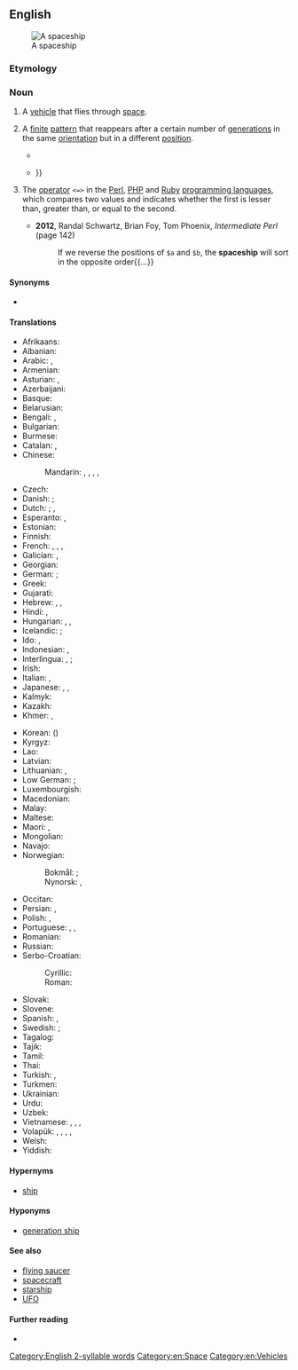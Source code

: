 {{also|space ship}}
==English==
[[File:ERBS.jpg|thumb|A spaceship]]

===Etymology===
{{compound|en|space|ship}}

===Noun===
{{en-noun}}

# A [[vehicle]] that flies through [[space]].
# {{lb|en|cellular automata}} A [[finite]] [[pattern]] that reappears after a certain number of [[generation]]s in the same [[orientation]] but in a different [[position]].
#* {{quote-book|en|year=2002|author=Richard Nowakowski|title=More Games of No Chance|page=433|passage=We describe software that searches for '''spaceships''' in Conway's Game of Life and related two-dimensional cellular automata.}}
#* {{quote-book|en|year=2010|author=Andrew Adamatzky|title=Game of Life Cellular Automata|page=126|passage=Synthesis of '''spaceship''' flotillas is even more complicated than synthesis of oscillators, since spaceships are like oscillators that move{{...}}}}
# {{lb|en|programming}} The [[operator]] <code><=></code> in the [[Perl]], [[PHP]] and [[Ruby]] [[programming language]]s, which compares two values and indicates whether the first is lesser than, greater than, or equal to the second.
#* '''2012''', Randal Schwartz, ‎Brian Foy, ‎Tom Phoenix, ''Intermediate Perl'' (page 142)
#*: If we reverse the positions of <code>$a</code> and <code>$b</code>, the '''spaceship''' will sort in the opposite order{{...}}

====Synonyms====
* {{sense|vehicle}} {{l|en|spacecraft}}

====Translations====
{{trans-top|vehicle that flies through space}}
* Afrikaans: {{t|af|ruimteskip}}
* Albanian: {{t|sq|anije kozmike|f}}
* Arabic: {{t|ar|سَفِينَة فَضَائِيَّة|tr=safīna faḍāʾiyya|f}}, {{t|ar|مَرْكَبَة فَضَائِيَّة|tr=markaba faḍāʾiyya|f}}
* Armenian: {{t+|hy|տիեզերանավ}}
* Asturian: {{t|ast|nave espacial|f}}, {{t|ast|astronave|f}}
* Azerbaijani: {{t|az|kosmik gəmisi}}
* Basque: {{t|eu|espazio-ontzi}}
* Belarusian: {{t|be|касмі́чны карабе́ль|m|sc=Cyrl}}
* Bengali: {{t|bn|মহাকাশযান|sc=Beng}}, {{t|bn|কাশযান|sc=Beng}}
* Bulgarian: {{t|bg|косми́чески ко́раб|m|sc=Cyrl}}
* Burmese: {{t+|my|အာကာသယာဉ်|sc=Mymr}}
* Catalan: {{t|ca|nau espacial|f}}, {{t|ca|astronau|f}}
* Chinese:
*: Mandarin: {{t+|cmn|太空船|tr=tàikōngchuán|sc=Hani}}, {{t+|cmn|飛船|sc=Hani}}, {{t+|cmn|飞船|tr=fēichuán|sc=Hani}}, {{t+|cmn|宇宙飛船|sc=Hani}}, {{t+|cmn|宇宙飞船|tr=yǔzhòu fēichuán|sc=Hani}}
* Czech: {{t|cs|kosmická loď|f}}
* Danish: {{t|da|rumskib|n}}; {{t+|da|rumfartøj}}
* Dutch: {{t+|nl|ruimteschip|n}}; {{t+|nl|ruimtetuig|n}}, {{t+|nl|ruimtevaartuig}}
* Esperanto: {{t|eo|kosmoŝipo}}, {{t|eo|spacoŝipo }}
* Estonian: {{t|et|kosmoselaev}}
* Finnish: {{t+|fi|avaruusalus}}
* French: {{t+|fr|vaisseau spatial|m}}, {{t+|fr|véhicule spatial|m}}, {{t+|fr|spationef|m}}, {{t+|fr|astronef|m}}
* Galician: {{t|gl|nave espacial|f}}, {{t+|gl|astronave|f}}
* Georgian: {{t|ka|კოსმოსური ხომალდი}}
* German: {{t+|de|Raumschiff|n}}; {{t+|de|Raumfahrzeug|n}}
* Greek: {{t+|el|διαστημόπλοιο|n}}
* Gujarati: {{t|gu|અંતરિક્ષયાન|sc=Gujr}}
* Hebrew: {{t+|he|חללית|f|tr=khalalit}}, {{t+|he|סְפִינַת חָלָל|f|tr=s'finát khalál}}, {{t|he|ספינת-חלל}}
* Hindi: {{t|hi|अंतरिक्ष यान|m}}, {{t|hi|अंतरिक्ष जहाज़|m}}
* Hungarian: {{t+|hu|űrhajó}}, {{t|hu|űreszköz}}, {{t+|hu|űrjármű}}
* Icelandic: {{t+|is|geimskip|n}}; {{t+|is|geimfar}}
* Ido: {{t+|io|spaconavo}}, {{t|io|spaco-navo}}
* Indonesian: {{t|id|pesawat luar angkasa}}, {{t|id|pesawat ruang angkasa}}
* Interlingua: {{t|ia|astronave}}, {{t|ia|nave spatial}}; {{t|ia|vehiculo spatial}}
* Irish: {{t|ga|spásárthach|m}}
* Italian: {{t|it|nave spaziale|f}}, {{t+|it|astronave|f}}
* Japanese: {{t+|ja|宇宙船|tr=うちゅうせん, uchūsen}}, {{t|ja|宇宙機|tr=うちゅうき, uchūki}}, {{t|ja|宇宙旅行船|tr=うちゅうりょこうせん, uchūryokōsen}}
* Kalmyk: {{t|xal|сансрин өңһц}}
* Kazakh: {{t|kk|ғарыш кемесі|sc=Cyrl}}
* Khmer: {{t|km|យានអវកាស}}, {{t|km|តារាយាន}}
{{trans-mid}}
* Korean: {{t+|ko|우주선}} ({{t+|ko|宇宙船|sc=Hani}})
* Kyrgyz: {{t|ky|космостук кемеси|sc=Cyrl}}
* Lao: {{t|lo|ຍານອະວະກາດ}}
* Latvian: {{t|lv|kosmosa kuģis|m}}
* Lithuanian: {{t+|lt|kosminis laivas|m}}, {{t|lt|erdvėlaivis|m}}
* Low German: {{t|nds|Ruumschipp|n}}; {{t|nds|Ruumfohrtüüg|n}}
* Luxembourgish: {{t|lb|Raumschëff}}
* Macedonian: {{t|mk|вселенски брод|m}}
* Malay: {{t|ms|kapal angkasa lepas}}
* Maltese: {{t|mt|vettura spazjali}}
* Maori: {{t|mi|waka ātea}}, {{t|mi|waka tuarangi}}
* Mongolian: {{t|mn|сансрын хөлөг|sc=Cyrl}}
* Navajo: {{t|nv|yá biyiʼgóó náádadiilwoʼígíí}}
* Norwegian:
*: Bokmål: {{t|nb|romskip|n}}; {{q|spacecraft}} {{t|nb|romfartøy|n}}
*: Nynorsk: {{t|nn|romskip|n}}, {{q|spacecraft}} {{t|nn|romfartøy|n}}
* Occitan: {{t|oc|astronau}}
* Persian: {{t|fa|کشتی فضایی|tr=kašti-ye fazâyi}}, {{t+|fa|فضاپیما|tr=fazapeima}}
* Polish: {{t+|pl|statek kosmiczny|m}}, {{t|pl|pojazd kosmiczny|m}}
* Portuguese: {{t|pt|nave espacial|f}}, {{t+|pt|espaçonave|f}}, {{t|pt|astronave}}
* Romanian: {{t|ro|navă cosmică|f}}
* Russian: {{t+|ru|косми́ческий кора́бль|m}}
* Serbo-Croatian:
*: Cyrillic: {{t|sh|свемирски брод|m}}
*: Roman: {{t|sh|svemirski brod|m}}
* Slovak: {{t|sk|kozmická loď|f}}
* Slovene: {{t|sl|vesoljska ladja|f}}
* Spanish: {{t|es|nave espacial|f}}, {{t+|es|astronave|f}}
* Swedish: {{t+|sv|rymdskepp|n}}; {{t+|sv|rymdfarkost|c}}
* Tagalog: {{t|tl|sikpaw}}
* Tajik: {{t|tg|киштии кайҳонӣ}}
* Tamil: {{t+|ta|விண்கலம்|sc=Taml}}
* Thai: {{t|th|ยานอวกาศ}}
* Turkish: {{t+|tr|uzay gemisi}}, {{t+|tr|atılgan}}
* Turkmen: {{t|tk|kosmos gämisi}}
* Ukrainian: {{t|uk|космі́чний корабе́ль|m}}
* Urdu: {{t|ur|خلائی جہاز|m|tr=xalāī jahāz|sc=ur-Arab}}
* Uzbek: {{t|uz|kosmik kemasi}}
* Vietnamese: {{t|vi|phi thuyền}}, {{t|vi|tàu vũ trụ}}, {{t|vi|phi thuyền không gian}}, {{t|vi|thiết bị vũ trụ}}
* Volapük: {{t|vo|stelanaf}}, {{t|vo|levalanaf}}, {{t|vo|lespadanaf}}, {{t|vo|kosmonaf}}, {{t+|vo|sinaf}}
* Welsh: {{t+|cy|llong ofod|f}}
* Yiddish: {{t|yi|קאָסמאָסשיף|f}}
{{trans-bottom}}

====Hypernyms====
* [[ship]]

====Hyponyms====
* [[generation ship]]

====See also====
* [[flying saucer]]
* [[spacecraft]]
* [[starship]]
* [[UFO]]

====Further reading====
* {{projectlink|wikipedia}}

[[Category:English 2-syllable words]]
[[Category:en:Space]]
[[Category:en:Vehicles]]